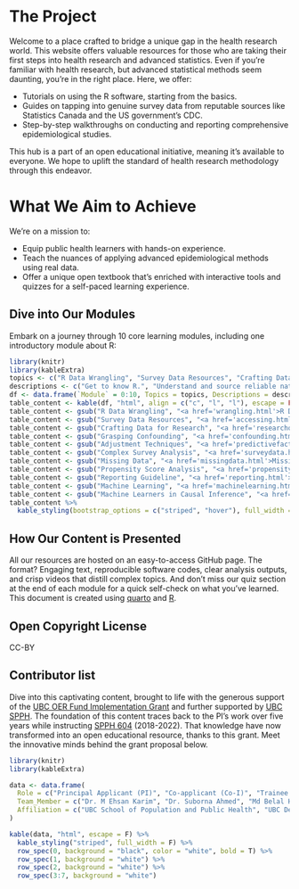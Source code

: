 # The Project {.unnumbered}

Welcome to a place crafted to bridge a unique gap in the health research world. This website offers valuable resources for those who are taking their first steps into health research and advanced statistics. Even if you're familiar with health research, but advanced statistical methods seem daunting, you're in the right place. Here, we offer:

-   Tutorials on using the R software, starting from the basics.
-   Guides on tapping into genuine survey data from reputable sources like Statistics Canada and the US government's CDC.
-   Step-by-step walkthroughs on conducting and reporting comprehensive epidemiological studies.

This hub is a part of an open educational initiative, meaning it's available to everyone. We hope to uplift the standard of health research methodology through this endeavor.

# What We Aim to Achieve {.unnumbered}

We're on a mission to:

-   Equip public health learners with hands-on experience.
-   Teach the nuances of applying advanced epidemiological methods using real data.
-   Offer a unique open textbook that's enriched with interactive tools and quizzes for a self-paced learning experience.

## Dive into Our Modules {.unnumbered}

Embark on a journey through 10 core learning modules, including one introductory module about R:

```r
library(knitr)
library(kableExtra)
topics <- c("R Data Wrangling", "Survey Data Resources", "Crafting Data for Research", "Grasping Confounding", "Adjustment Techniques", "Complex Survey Analysis", "Missing Data", "Propensity Score Analysis", "Reporting Guideline", "Machine Learning", "Machine Learners in Causal Inference")
descriptions <- c("Get to know R.", "Understand and source reliable national survey data.", "Customize data to your research query.", "Delve into the concept of confounding and its implications.", "Adjusting for covariates in a multivariate analysis.", "Handle intricate data sets.", "Understand and tackle gaps in your data.", "Dive deeper into advanced analyses.", "Guidelines to share your findings.", "Introduction to key concepts, algorithms, and applications.", "Discusses the potential pitfalls and challenges in merging machine learning with causal inference, and a way forward.")
df <- data.frame(`Module` = 0:10, Topics = topics, Descriptions = descriptions)
table_content <- kable(df, "html", align = c("c", "l", "l"), escape = FALSE)
table_content <- gsub("R Data Wrangling", "<a href='wrangling.html'>R Data Wrangling</a>", table_content)
table_content <- gsub("Survey Data Resources", "<a href='accessing.html'>Survey Data Resources</a>", table_content)
table_content <- gsub("Crafting Data for Research", "<a href='researchquestion.html'>Crafting Data for Research</a>", table_content)
table_content <- gsub("Grasping Confounding", "<a href='confounding.html'>Grasping confounding</a>", table_content)
table_content <- gsub("Adjustment Techniques", "<a href='predictivefactors.html'>Adjustment Techniques</a>", table_content)
table_content <- gsub("Complex Survey Analysis", "<a href='surveydata.html'>Complex Survey Analysis</a>", table_content)
table_content <- gsub("Missing Data", "<a href='missingdata.html'>Missing Data</a>", table_content)
table_content <- gsub("Propensity Score Analysis", "<a href='propensityscore.html'>Propensity Score Analysis</a>", table_content)
table_content <- gsub("Reporting Guideline", "<a href='reporting.html'>Reporting Guideline</a>", table_content)
table_content <- gsub("Machine Learning", "<a href='machinelearning.html'>Machine Learning</a>", table_content)
table_content <- gsub("Machine Learners in Causal Inference", "<a href='machinelearningCausal.html'>Machine Learners in Causal Inference</a>", table_content)
table_content %>%
  kable_styling(bootstrap_options = c("striped", "hover"), full_width = F)
```

## How Our Content is Presented {.unnumbered}

All our resources are hosted on an easy-to-access GitHub page. The format? Engaging text, reproducible software codes, clear analysis outputs, and crisp videos that distill complex topics. And don't miss our quiz section at the end of each module for a quick self-check on what you've learned. This document is created  using [quarto](https://quarto.org/) and [R](https://cran.r-project.org/). 

## Open Copyright License {.unnumbered}

CC-BY

## Contributor list

::: callout-tip
Dive into this captivating content, brought to life with the generous support of the [UBC OER Fund Implementation Grant](https://oerfund.open.ubc.ca/oer-implementation-grants) and further supported by [UBC SPPH](https://spph.ubc.ca/). The foundation of this content traces back to the PI's work over five years while instructing [SPPH 604](https://spph.ubc.ca/graduate-courses/) (2018-2022). That knowledge have now transformed into an open educational resource, thanks to this grant. Meet the innovative minds behind the grant proposal below.
:::

```r
library(knitr)
library(kableExtra)

data <- data.frame(
  Role = c("Principal Applicant (PI)", "Co-applicant (Co-I)", "Trainee co-applicants", "", "", "", ""),
  Team_Member = c("Dr. M Ehsan Karim", "Dr. Suborna Ahmed", "Md Belal Hossain", "Fardowsa Yusuf", "Hanna Frank", "Dr. Michael Asamoah-Boaheng", "Chuyi (Astra) Zheng"),
  Affiliation = c("UBC School of Population and Public Health", "UBC Department of Forest Resources Management", "UBC School of Population and Public Health", "UBC School of Population and Public Health", "UBC School of Population and Public Health", "UBC Department of Emergency Medicine", "UBC Faculty of Arts")
)

kable(data, "html", escape = F) %>%
  kable_styling("striped", full_width = F) %>%
  row_spec(0, background = "black", color = "white", bold = T) %>%
  row_spec(1, background = "white") %>%
  row_spec(2, background = "white") %>%
  row_spec(3:7, background = "white")

```
